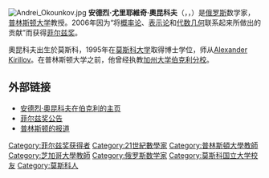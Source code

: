 [[File:Andrei_Okounkov.jpg|thumb]]
'''安德烈·尤里耶維奇·奧昆科夫'''（{{lang-ru|Андрей Юрьевич Окуньков}}，{{lang-en|Andrei Okounkov}}，{{bd|1969年|7月26日|catIdx=O}}）是[[俄罗斯|俄罗斯]]数学家，[[普林斯顿大学|普林斯顿大学]]教授。2006年因为“将[[概率论|概率论]]、[[表示论|表示论]]和[[代数几何|代数几何]]联系起来所做出的贡献”而获得[[菲尔兹奖|菲尔兹奖]]。

奧昆科夫出生於莫斯科，1995年在[[莫斯科大学|莫斯科大学]]取得博士学位，师从[[Alexander_Kirillov|Alexander Kirillov]]。在普林斯顿大学之前，他曾经执教[[加州大学伯克利分校|加州大学伯克利分校]]。

== 外部链接 ==
* [http://math.berkeley.edu/~okounkov/ 安德烈·奧昆科夫在伯克利的主页] {{Wayback|url=http://math.berkeley.edu/~okounkov/ |date=20150330174647 }}
* [http://www.icm2006.org/dailynews/fields_okounkov_info_en.pdf 菲尔兹奖公告] {{Wayback|url=http://www.icm2006.org/dailynews/fields_okounkov_info_en.pdf |date=20161020084816 }}
* [https://web.archive.org/web/20060831042827/http://www.dailyprincetonian.com/archives/2006/05/19/news/15718.shtml 普林斯顿的报道]

{{菲尔兹奖}}
{{DEFAULTSORT: Okounkov, Andrei}}
[[Category:菲尔兹奖获得者|Category:菲尔兹奖获得者]]
[[Category:21世紀數學家|Category:21世紀數學家]]
[[Category:普林斯頓大學教師|Category:普林斯頓大學教師]]
[[Category:芝加哥大學教師|Category:芝加哥大學教師]]
[[Category:俄罗斯数学家|Category:俄罗斯数学家]]
[[Category:莫斯科国立大学校友|Category:莫斯科国立大学校友]]
[[Category:莫斯科人|Category:莫斯科人]]